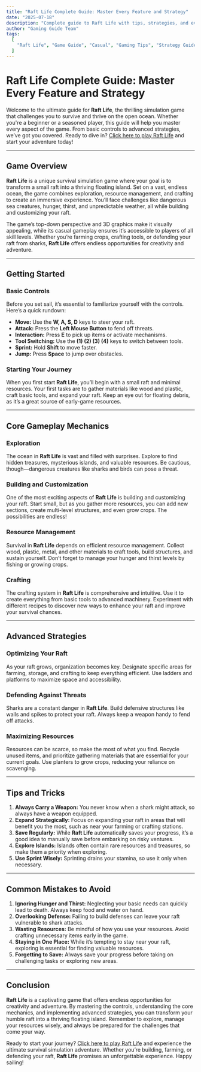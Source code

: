 ---
title: "Raft Life Complete Guide: Master Every Feature and Strategy"
date: "2025-07-18"
description: "Complete guide to Raft Life with tips, strategies, and everything you need to know to master this casual game."
author: "Gaming Guide Team"
tags:
  [
    "Raft Life", "Game Guide", "Casual", "Gaming Tips", "Strategy Guide", "top-down", "farming", "3d"
  ]
---

# Raft Life Complete Guide: Master Every Feature and Strategy

Welcome to the ultimate guide for **Raft Life**, the thrilling simulation game that challenges you to survive and thrive on the open ocean. Whether you're a beginner or a seasoned player, this guide will help you master every aspect of the game. From basic controls to advanced strategies, we’ve got you covered. Ready to dive in? [Click here to play Raft Life](https://raftlife.org/) and start your adventure today!

---

## Game Overview

**Raft Life** is a unique survival simulation game where your goal is to transform a small raft into a thriving floating island. Set on a vast, endless ocean, the game combines exploration, resource management, and crafting to create an immersive experience. You’ll face challenges like dangerous sea creatures, hunger, thirst, and unpredictable weather, all while building and customizing your raft.

The game’s top-down perspective and 3D graphics make it visually appealing, while its casual gameplay ensures it’s accessible to players of all skill levels. Whether you’re farming crops, crafting tools, or defending your raft from sharks, **Raft Life** offers endless opportunities for creativity and adventure.

---

## Getting Started

### Basic Controls
Before you set sail, it’s essential to familiarize yourself with the controls. Here’s a quick rundown:

- **Move:** Use the **W, A, S, D** keys to steer your raft.
- **Attack:** Press the **Left Mouse Button** to fend off threats.
- **Interaction:** Press **E** to pick up items or activate mechanisms.
- **Tool Switching:** Use the **(1) (2) (3) (4)** keys to switch between tools.
- **Sprint:** Hold **Shift** to move faster.
- **Jump:** Press **Space** to jump over obstacles.

### Starting Your Journey
When you first start **Raft Life**, you’ll begin with a small raft and minimal resources. Your first tasks are to gather materials like wood and plastic, craft basic tools, and expand your raft. Keep an eye out for floating debris, as it’s a great source of early-game resources.

---

## Core Gameplay Mechanics

### Exploration
The ocean in **Raft Life** is vast and filled with surprises. Explore to find hidden treasures, mysterious islands, and valuable resources. Be cautious, though—dangerous creatures like sharks and birds can pose a threat.

### Building and Customization
One of the most exciting aspects of **Raft Life** is building and customizing your raft. Start small, but as you gather more resources, you can add new sections, create multi-level structures, and even grow crops. The possibilities are endless!

### Resource Management
Survival in **Raft Life** depends on efficient resource management. Collect wood, plastic, metal, and other materials to craft tools, build structures, and sustain yourself. Don’t forget to manage your hunger and thirst levels by fishing or growing crops.

### Crafting
The crafting system in **Raft Life** is comprehensive and intuitive. Use it to create everything from basic tools to advanced machinery. Experiment with different recipes to discover new ways to enhance your raft and improve your survival chances.

---

## Advanced Strategies

### Optimizing Your Raft
As your raft grows, organization becomes key. Designate specific areas for farming, storage, and crafting to keep everything efficient. Use ladders and platforms to maximize space and accessibility.

### Defending Against Threats
Sharks are a constant danger in **Raft Life**. Build defensive structures like walls and spikes to protect your raft. Always keep a weapon handy to fend off attacks.

### Maximizing Resources
Resources can be scarce, so make the most of what you find. Recycle unused items, and prioritize gathering materials that are essential for your current goals. Use planters to grow crops, reducing your reliance on scavenging.

---

## Tips and Tricks

1. **Always Carry a Weapon:** You never know when a shark might attack, so always have a weapon equipped.
2. **Expand Strategically:** Focus on expanding your raft in areas that will benefit you the most, such as near your farming or crafting stations.
3. **Save Regularly:** While **Raft Life** automatically saves your progress, it’s a good idea to manually save before embarking on risky ventures.
4. **Explore Islands:** Islands often contain rare resources and treasures, so make them a priority when exploring.
5. **Use Sprint Wisely:** Sprinting drains your stamina, so use it only when necessary.

---

## Common Mistakes to Avoid

1. **Ignoring Hunger and Thirst:** Neglecting your basic needs can quickly lead to death. Always keep food and water on hand.
2. **Overlooking Defense:** Failing to build defenses can leave your raft vulnerable to shark attacks.
3. **Wasting Resources:** Be mindful of how you use your resources. Avoid crafting unnecessary items early in the game.
4. **Staying in One Place:** While it’s tempting to stay near your raft, exploring is essential for finding valuable resources.
5. **Forgetting to Save:** Always save your progress before taking on challenging tasks or exploring new areas.

---

## Conclusion

**Raft Life** is a captivating game that offers endless opportunities for creativity and adventure. By mastering the controls, understanding the core mechanics, and implementing advanced strategies, you can transform your humble raft into a thriving floating island. Remember to explore, manage your resources wisely, and always be prepared for the challenges that come your way.

Ready to start your journey? [Click here to play Raft Life](https://raftlife.org/) and experience the ultimate survival simulation adventure. Whether you’re building, farming, or defending your raft, **Raft Life** promises an unforgettable experience. Happy sailing!